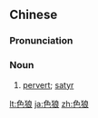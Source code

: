 ==Chinese==
{{zh-forms|lit=lust wolf}}

===Pronunciation===
{{zh-pron
|m=sèláng
|c=sik1 long4
|mn=qz:siak-lông/tw,xm,zz:sek-lông
|cat=n
}}

===Noun===
{{zh-noun}}

# [[pervert]]; [[satyr]]

[[lt:色狼]]
[[ja:色狼]]
[[zh:色狼]]